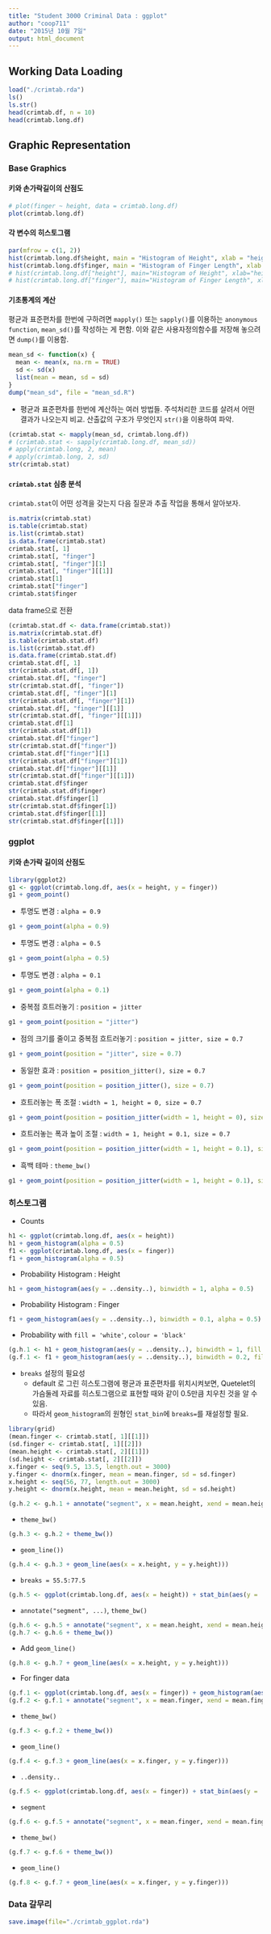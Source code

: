 ```yaml
---
title: "Student 3000 Criminal Data : ggplot"
author: "coop711"
date: "2015년 10월 7일"
output: html_document
---
```


## Working Data Loading

```r
load("./crimtab.rda")
ls()
ls.str()
head(crimtab.df, n = 10)
head(crimtab.long.df)
```

<P style = "page-break-before: always">

## Graphic Representation

### Base Graphics

#### 키와 손가락길이의 산점도 

```r
# plot(finger ~ height, data = crimtab.long.df)
plot(crimtab.long.df)
```

<P style = "page-break-before: always">

#### 각 변수의 히스토그램

```r
par(mfrow = c(1, 2))
hist(crimtab.long.df$height, main = "Histogram of Height", xlab = "height(inches)")
hist(crimtab.long.df$finger, main = "Histogram of Finger Length", xlab = "finger length(cm)")
# hist(crimtab.long.df["height"], main="Histogram of Height", xlab="height(inches)")
# hist(crimtab.long.df["finger"], main="Histogram of Finger Length", xlab= "finger length(cm)")
```

#### 기초통계의 계산

평균과 표준편차를 한번에 구하려면 `mapply()` 또는 `sapply()`를 이용하는 `anonymous function`, `mean_sd()`를 작성하는 게 편함. 
이와 같은 사용자정의함수를 저장해 놓으려면 `dump()`를 이용함.

```r
mean_sd <- function(x) {
  mean <- mean(x, na.rm = TRUE)
  sd <- sd(x)
  list(mean = mean, sd = sd)
}
dump("mean_sd", file = "mean_sd.R")
```

* 평균과 표준편차를 한번에 계산하는 여러 방법들. 주석처리한 코드를 살려서 어떤 결과가 나오는지 비교. 산출값의 구조가 무엇인지 `str()`을 이용하여 파악.

```r
(crimtab.stat <- mapply(mean_sd, crimtab.long.df))
# (crimtab.stat <- sapply(crimtab.long.df, mean_sd))
# apply(crimtab.long, 2, mean)
# apply(crimtab.long, 2, sd)
str(crimtab.stat)
```

#### `crimtab.stat` 심층 분석

`crimtab.stat`이 어떤 성격을 갖는지 다음 질문과 추출 작업을 통해서 알아보자.

```r
is.matrix(crimtab.stat)
is.table(crimtab.stat)
is.list(crimtab.stat)
is.data.frame(crimtab.stat)
crimtab.stat[, 1]
crimtab.stat[, "finger"]
crimtab.stat[, "finger"][1]
crimtab.stat[, "finger"][[1]]
crimtab.stat[1]
crimtab.stat["finger"]
crimtab.stat$finger
```

data frame으로 전환

```r
(crimtab.stat.df <- data.frame(crimtab.stat))
is.matrix(crimtab.stat.df)
is.table(crimtab.stat.df)
is.list(crimtab.stat.df)
is.data.frame(crimtab.stat.df)
crimtab.stat.df[, 1]
str(crimtab.stat.df[, 1])
crimtab.stat.df[, "finger"]
str(crimtab.stat.df[, "finger"])
crimtab.stat.df[, "finger"][1]
str(crimtab.stat.df[, "finger"][1])
crimtab.stat.df[, "finger"][[1]]
str(crimtab.stat.df[, "finger"][[1]])
crimtab.stat.df[1]
str(crimtab.stat.df[1])
crimtab.stat.df["finger"]
str(crimtab.stat.df["finger"])
crimtab.stat.df["finger"][1]
str(crimtab.stat.df["finger"][1])
crimtab.stat.df["finger"][[1]]
str(crimtab.stat.df["finger"][[1]])
crimtab.stat.df$finger
str(crimtab.stat.df$finger)
crimtab.stat.df$finger[1]
str(crimtab.stat.df$finger[1])
crimtab.stat.df$finger[[1]]
str(crimtab.stat.df$finger[[1]])
```

<P style = "page-break-before: always">

### ggplot

#### 키와 손가락 길이의 산점도  

```r
library(ggplot2)
g1 <- ggplot(crimtab.long.df, aes(x = height, y = finger)) 
g1 + geom_point()
```

<P style = "page-break-before: always">

* 투명도 변경 : `alpha = 0.9`
  
```r
g1 + geom_point(alpha = 0.9)
```

<P style = "page-break-before: always">

* 투명도 변경 : `alpha = 0.5`
  
```r
g1 + geom_point(alpha = 0.5)
```

<P style = "page-break-before: always">

* 투명도 변경 : `alpha = 0.1`
  
```r
g1 + geom_point(alpha = 0.1)
```

<P style = "page-break-before: always">

* 중복점 흐트러놓기 : `position = jitter`
  
```r
g1 + geom_point(position = "jitter")
```

<P style = "page-break-before: always">

* 점의 크기를 줄이고 중복점 흐트러놓기 : `position = jitter, size = 0.7`
  
```r
g1 + geom_point(position = "jitter", size = 0.7)
```

<P style = "page-break-before: always">

* 동일한 효과 : `position = position_jitter(), size = 0.7`
  
```r
g1 + geom_point(position = position_jitter(), size = 0.7)
```

<P style = "page-break-before: always">

* 흐트러놓는 폭 조절 : `width = 1, height = 0, size = 0.7`
  
```r
g1 + geom_point(position = position_jitter(width = 1, height = 0), size = 0.7)
```

<P style = "page-break-before: always">

* 흐트러놓는 폭과 높이 조절 : `width = 1, height = 0.1, size = 0.7`
  
```r
g1 + geom_point(position = position_jitter(width = 1, height = 0.1), size = 0.7)
```

<P style = "page-break-before: always">

* 흑백 테마 : `theme_bw()`
  
```r
g1 + geom_point(position = position_jitter(width = 1, height = 0.1), size = 0.7) + theme_bw()
```

<P style = "page-break-before: always">

### 히스토그램

* Counts 

```r
h1 <- ggplot(crimtab.long.df, aes(x = height)) 
h1 + geom_histogram(alpha = 0.5)
f1 <- ggplot(crimtab.long.df, aes(x = finger))
f1 + geom_histogram(alpha = 0.5)
```

<P style = "page-break-before: always">

* Probability Histogram : Height

```r
h1 + geom_histogram(aes(y = ..density..), binwidth = 1, alpha = 0.5)
```

* Probability Histogram : Finger

```r

f1 + geom_histogram(aes(y = ..density..), binwidth = 0.1, alpha = 0.5)
```

<P style = "page-break-before: always">

* Probability with `fill = 'white'`, `colour = 'black'`

```r
(g.h.1 <- h1 + geom_histogram(aes(y = ..density..), binwidth = 1, fill = "white", colour = "black"))
(g.f.1 <- f1 + geom_histogram(aes(y = ..density..), binwidth = 0.2, fill = "white", colour = "black"))
```

<P style = "page-break-before: always">

* `breaks` 설정의 필요성
    + default 로 그린 히스토그램에 평균과 표준편차를 위치시켜보면, Quetelet의 가슴둘레 자료를 히스토그램으로 표현할 때와 같이 0.5만큼 치우친 것을 알 수 있음.
    + 따라서 `geom_histogram`의 원형인 `stat_bin`에 `breaks=`를 재설정할 필요.
    
```r
library(grid)
(mean.finger <- crimtab.stat[, 1][[1]])
(sd.finger <- crimtab.stat[, 1][[2]])
(mean.height <- crimtab.stat[, 2][[1]])
(sd.height <- crimtab.stat[, 2][[2]])
x.finger <- seq(9.5, 13.5, length.out = 3000)
y.finger <- dnorm(x.finger, mean = mean.finger, sd = sd.finger)
x.height <- seq(56, 77, length.out = 3000)
y.height <- dnorm(x.height, mean = mean.height, sd = sd.height)
```

<P style = "page-break-before: always">

```r
(g.h.2 <- g.h.1 + annotate("segment", x = mean.height, xend = mean.height, y= -0.02, yend = 0, arrow = arrow(length = unit(0.3, "cm"))))
```

* `theme_bw()`

```r
(g.h.3 <- g.h.2 + theme_bw())
```

<P style = "page-break-before: always">

* `geom_line())`

```r
(g.h.4 <- g.h.3 + geom_line(aes(x = x.height, y = y.height)))
```

* `breaks = 55.5:77.5`

```r
(g.h.5 <- ggplot(crimtab.long.df, aes(x = height)) + stat_bin(aes(y = ..density..), binwidth = 1, breaks = 55.5:77.5, fill = "white", colour="black"))
```

<P style = "page-break-before: always">

* `annotate("segment", ...)`, `theme_bw()`

```r
(g.h.6 <- g.h.5 + annotate("segment", x = mean.height, xend = mean.height, y= -0.02, yend = 0, arrow = arrow(length = unit(0.3, "cm"))))
(g.h.7 <- g.h.6 + theme_bw())
```

<P style = "page-break-before: always">

* Add `geom_line()`

```r
(g.h.8 <- g.h.7 + geom_line(aes(x = x.height, y = y.height)))
```

<P style = "page-break-before: always">

* For finger data

```r
(g.f.1 <- ggplot(crimtab.long.df, aes(x = finger)) + geom_histogram(aes(y = ..density..), binwidth = 0.2, fill = "white", colour = "black"))
(g.f.2 <- g.f.1 + annotate("segment", x = mean.finger, xend = mean.finger, y= -0.1, yend = 0, arrow = arrow(length = unit(0.3, "cm"))))
```

<P style = "page-break-before: always">

* `theme_bw()`

```r
(g.f.3 <- g.f.2 + theme_bw())
```

* `geom_line()`

```r
(g.f.4 <- g.f.3 + geom_line(aes(x = x.finger, y = y.finger)))
```

<P style = "page-break-before: always">

* `..density..`

```r
(g.f.5 <- ggplot(crimtab.long.df, aes(x = finger)) + stat_bin(aes(y = ..density..), breaks = seq(9.45, 13.55, by = 0.2), fill = "white", colour = "black"))
```

* `segment`

```r
(g.f.6 <- g.f.5 + annotate("segment", x = mean.finger, xend = mean.finger, y = -0.1, yend = 0, arrow = arrow(length = unit(0.3, "cm"))))
```

<P style = "page-break-before: always">

* `theme_bw()` 

```r
(g.f.7 <- g.f.6 + theme_bw())
```

* `geom_line()` 

```r
(g.f.8 <- g.f.7 + geom_line(aes(x = x.finger, y = y.finger)))
```

### Data 갈무리

```r
save.image(file="./crimtab_ggplot.rda")
```